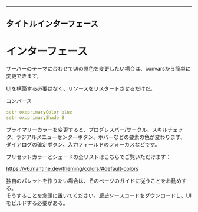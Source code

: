 ***

## タイトルインターフェース

# インターフェース

サーバーのテーマに合わせてUIの原色を変更したい場合は、convarsから簡単に変更できます。

UIを構築する必要はなく、リソースをリスタートさせるだけだ。

コンバース

```yaml
setr ox:primaryColor blue
setr ox:primaryShade 8
```

プライマリーカラーを変更すると、プログレスバー/サークル、スキルチェック、ラジアルメニューセンターボタン、ホバーなどの要素の色が変わります、
ダイアログの確定ボタン、入力フィールドのフォーカスなどです。

プリセットカラーとシェードの全リストはこちらでご覧いただけます：

https://v6.mantine.dev/theming/colors/#default-colors

独自のパレットを作りたい場合は、そのページのガイドに従うことをお勧めする。\
そうすることを念頭に置いてください。*意志*ソースコードをダウンロードし、UIをビルドする必要がある。
